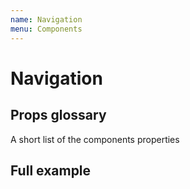 ```yaml
---
name: Navigation
menu: Components
---
```



# Navigation

## Props glossary

A short list of the components properties

<Props of={Navigation} />

## Full example

<Playground>
  <Navigation>
    <NavBar itemCount={6}>
      <NavLink
        href="#"
        current={false}
        isFocused={false}
        context="bar"
        text="Bikinis"
      />
      <NavLink
        href="#"
        current={false}
        isFocused={false}
        context="bar"
        text="One Pieces">
        <NavPanel isExpanded={true}>
          <NavLink
            href="#"
            current={false}
            isFocused={true}
            context="panel"
            text="One Pieces"
          />
          <NavLink
            href="#"
            current={true}
            isFocused={false}
            context="panel"
            text="Surf & Yoga"
          />
          <NavLink
            href="#"
            current={false}
            isFocused={false}
            context="panel"
            text="Mini Shape"
          />
          <NavLink
            href="#"
            current={false}
            isFocused={false}
            context="panel"
            text="Puch"
          />
          <NavLink
            href="#"
            current={false}
            isFocused={false}
            context="panel"
            text="Sale"
          />
          <NavLink
            href="#"
            current={false}
            isFocused={false}
            context="panel"
            text="Gift Card"
          />
        </NavPanel>
      </NavLink>
      <NavLink
        href="#"
        current={true}
        isFocused={false}
        context="bar"
        text="Surf & Yoga"
      />
      <NavLink
        href="#"
        current={false}
        isFocused={false}
        context="bar"
        text="Tanning"
      />
      <NavLink
        href="#"
        current={false}
        isFocused={false}
        context="bar"
        text="Sustainability"
      />
      <NavLink
        href="#"
        current={false}
        isFocused={false}
        context="bar"
        text="The Brand"
      />
    </NavBar>
  </Navigation>
</Playground>
